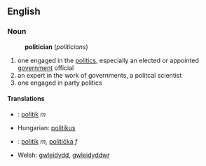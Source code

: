 ==English==
===Noun===
:'''politician''' (''politicians'')

#one engaged in the [[politics]], especially an elected or appointed [[government]] official
#an expert in the work of governments, a politcal scientist
#one engaged in party politics

====Translations====
*{{cs}}: [[politik#Czech|politik]] ''m''
*Hungarian: [[politikus]]
*{{sk}}: [[politik#Slovak|politik]] ''m'', [[politička#Slovak|politička]] ''f''
*Welsh: [[gwleidydd]], [[gwleidyddwr]]
